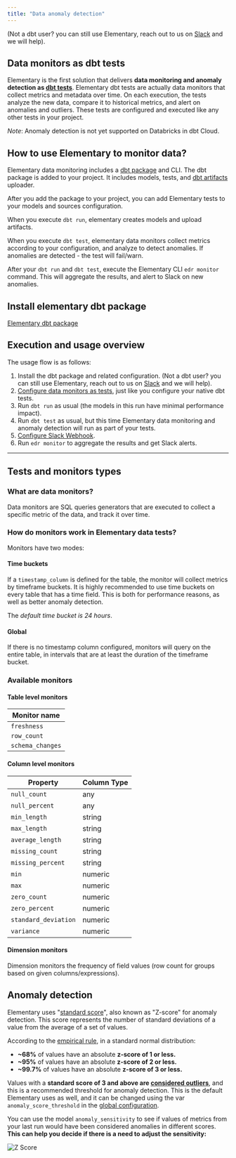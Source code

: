 ```yaml
---
title: "Data anomaly detection"
---
```


(Not a dbt user? you can still use Elementary, reach out to us on [Slack](https://join.slack.com/t/elementary-community/shared_invite/zt-uehfrq2f-zXeVTtXrjYRbdE_V6xq4Rg) and we will help).

## Data monitors as dbt tests

Elementary is the first solution that delivers **data monitoring and anomaly detection as [dbt tests](https://docs.getdbt.com/docs/building-a-dbt-project/tests)**. Elementary dbt tests are actually data monitors that collect metrics and metadata over time. On each execution, the tests analyze the new data, compare it to historical metrics, and alert on anomalies and outliers.
These tests are configured and executed like any other tests in your project.

_Note_: Anomaly detection is not yet supported on Databricks in dbt Cloud.

## How to use Elementary to monitor data?

Elementary data monitoring includes a [dbt package](/guides/modules-overview/dbt-package) and CLI.
The dbt package is added to your project. It includes models, tests, and [dbt artifacts](https://docs.getdbt.com/reference/artifacts/dbt-artifacts) uploader.

After you add the package to your project, you can add Elementary tests to your models and sources configuration.

When you execute `dbt run`, elementary creates models and upload artifacts.

When you execute `dbt test`, elementary data monitors collect metrics according to your configuration, and analyze to detect anomalies. If anomalies are detected - the test will fail/warn.

After your `dbt run` and `dbt test`, execute the Elementary CLI `edr monitor` command. This will aggregate the results, and alert to Slack on new anomalies.

## Install elementary dbt package

[Elementary dbt package](/quickstart#install-the-dbt-package)

## Execution and usage overview

The usage flow is as follows:

1. Install the dbt package and related configuration. (Not a dbt user? you can still use Elementary, reach out to us on [Slack](https://join.slack.com/t/elementary-community/shared_invite/zt-uehfrq2f-zXeVTtXrjYRbdE_V6xq4Rg) and we will help).
2. [Configure data monitors as tests](/guides/elementary-tests-configuration), just like you configure your native dbt tests.
3. Run `dbt run` as usual (the models in this run have minimal performance impact).
4. Run `dbt test` as usual, but this time Elementary data monitoring and anomaly detection will run as part of your tests.
5. [Configure Slack Webhook](/integrations/slack).
6. Run `edr monitor` to aggregate the results and get Slack alerts.

---

## Tests and monitors types

### What are data monitors?

Data monitors are SQL queries generators that are executed to collect a specific metric of the data, and track it over time.

### How do monitors work in Elementary data tests?

Monitors have two modes:

#### Time buckets

If a `timestamp_column` is defined for the table, the monitor will collect metrics by timeframe buckets. It is highly recommended to use time buckets on every table that has a time field. This is both for performance reasons, as well as better anomaly detection.

The _default time bucket is 24 hours_.

#### Global

If there is no timestamp column configured, monitors will query on the entire table, in intervals that are at least the duration of the timeframe bucket.

### Available monitors

#### Table level monitors

| Monitor name     |
| ---------------- |
| `freshness`      |
| `row_count`      |
| `schema_changes` |

#### Column level monitors

| Property             | Column Type |
| -------------------- | ----------- |
| `null_count`         | any         |
| `null_percent`       | any         |
| `min_length`         | string      |
| `max_length`         | string      |
| `average_length`     | string      |
| `missing_count`      | string      |
| `missing_percent`    | string      |
| `min`                | numeric     |
| `max`                | numeric     |
| `zero_count`         | numeric     |
| `zero_percent`       | numeric     |
| `standard_deviation` | numeric     |
| `variance`           | numeric     |

#### Dimension monitors

Dimension monitors the frequency of field values (row count for groups based on given columns/expressions).

## Anomaly detection

Elementary uses "[standard score](https://en.wikipedia.org/wiki/Standard_score)", also known as "Z-score" for anomaly detection. This score represents the number of standard deviations of a value from the average of a set of values.

According to the [empirical rule](https://www.statisticshowto.com/probability-and-statistics/statistics-definitions/empirical-rule-2/), in a standard normal distribution:

- **~68%** of values have an absolute **z-score of 1 or less.**
- **~95%** of values have an absolute **z-score of 2 or less.**
- **~99.7%** of values have an absolute **z-score of 3 or less.**

Values with a **standard score of 3 and above are [considered outliers](https://www.ctspedia.org/do/view/CTSpedia/OutLier)**, and this is a recommended threshold for anomaly detection.
This is the default Elementary uses as well, and it can be changed using the var `anomaly_score_threshold` in the [global configuration](/guides/elementary-tests-configuration).

You can use the model `anomaly_sensitivity` to see if values of metrics from your last run would have been considered anomalies in different scores. **This can help you decide if there is a need to adjust the sensitivity:**

<img
  src="https://res.cloudinary.com/mintlify/image/upload/v1659304882/elementary/z-score_so2djq.png"
  alt="Z Score"
/>
